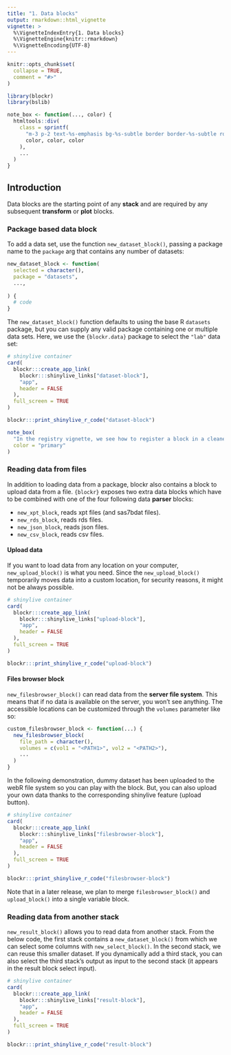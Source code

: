 ```yaml
---
title: "1. Data blocks"
output: rmarkdown::html_vignette
vignette: >
  %\VignetteIndexEntry{1. Data blocks}
  %\VignetteEngine{knitr::rmarkdown}
  %\VignetteEncoding{UTF-8}
---
```


```r
knitr::opts_chunk$set(
  collapse = TRUE,
  comment = "#>"
)
```

```r
library(blockr)
library(bslib)

note_box <- function(..., color) {
  htmltools::div(
    class = sprintf(
      "m-3 p-2 text-%s-emphasis bg-%s-subtle border border-%s-subtle rounded-3",
      color, color, color
    ),
    ...
  )
}
```

## Introduction

Data blocks are the starting point of any __stack__ and are required by any subsequent __transform__ or __plot__ blocks.

### Package based data block

To add a data set, use the function `new_dataset_block()`, passing a package name to the `package` arg that contains any number of datasets:

```r
new_dataset_block <- function(
  selected = character(),
  package = "datasets",
  ...,
  
) {
  # code  
}
```

The `new_dataset_block()` function defaults to using the base R `datasets` package, but you can supply any valid package containing one or multiple data sets. Here, we use the `{blockr.data}` package to select the `"lab"` data set:

```r
# shinylive container
card(
  blockr:::create_app_link(
    blockr:::shinylive_links["dataset-block"],
    "app",
    header = FALSE
  ),
  full_screen = TRUE
)

blockr:::print_shinylive_r_code("dataset-block")
```

```r
note_box(
  "In the registry vignette, we see how to register a block in a cleaner way.",
  color = "primary"
)
```

### Reading data from files

In addition to loading data from a package, blockr also contains a block to upload data from a file.
`{blockr}` exposes two extra data blocks which have to be combined with one 
of the four following data __parser__ blocks:

- `new_xpt_block`, reads xpt files (and sas7bdat files).
- `new_rds_block`, reads rds files.
- `new_json_block`, reads json files.
- `new_csv_block`, reads csv files.

#### Upload data

If you want to load data from any location on your computer, `new_upload_block()` is what you need.
Since the `new_upload_block()` temporarily moves data into a custom location, for security reasons, it might not be always possible.

```r
# shinylive container
card(
  blockr:::create_app_link(
    blockr:::shinylive_links["upload-block"],
    "app",
    header = FALSE
  ),
  full_screen = TRUE
)

blockr:::print_shinylive_r_code("upload-block")
```

#### Files browser block

`new_filesbrowser_block()` can read data from the __server file system__.
This means that if no data is available on the server, you won't see anything.
The accessible locations can be customized through the `volumes` parameter like so:

```r
custom_filesbrowser_block <- function(...) {
  new_filesbrowser_block(
    file_path = character(),
    volumes = c(vol1 = "<PATH1>", vol2 = "<PATH2>"),
    ...
  )
}
```

In the following demonstration, dummy dataset has been uploaded to the webR file system so you can play with
the block. But, you can also upload your own data thanks to the corresponding
shinylive feature (upload button).

```r
# shinylive container
card(
  blockr:::create_app_link(
    blockr:::shinylive_links["filesbrowser-block"],
    "app",
    header = FALSE
  ),
  full_screen = TRUE
)

blockr:::print_shinylive_r_code("filesbrowser-block")
```

Note that in a later release, we plan to merge `filesbrowser_block()` and `upload_block()` into
a single variable block.


### Reading data from another stack

`new_result_block()` allows you to read data from another stack. From the below code, the first stack contains
a `new_dataset_block()` from which we can select some columns with `new_select_block()`. In the second stack,
we can reuse this smaller dataset. If you dynamically add a third stack, you can also select the third stack's
output as input to the second stack (it appears in the result block select input).

```r
# shinylive container
card(
  blockr:::create_app_link(
    blockr:::shinylive_links["result-block"],
    "app",
    header = FALSE
  ),
  full_screen = TRUE
)

blockr:::print_shinylive_r_code("result-block")
```
